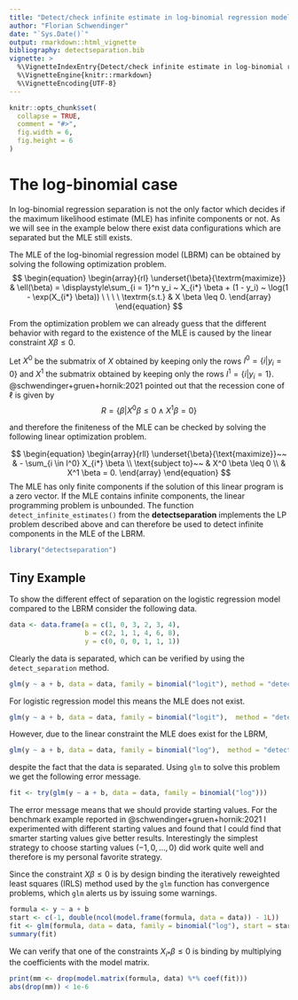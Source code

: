 ```yaml
---
title: "Detect/check infinite estimate in log-binomial regression models"
author: "Florian Schwendinger"
date: "`Sys.Date()`"
output: rmarkdown::html_vignette
bibliography: detectseparation.bib
vignette: >
  %\VignetteIndexEntry{Detect/check infinite estimate in log-binomial regression models}
  %\VignetteEngine{knitr::rmarkdown}
  %\VignetteEncoding{UTF-8}
---
```


```r
knitr::opts_chunk$set(
  collapse = TRUE,
  comment = "#>",
  fig.width = 6,
  fig.height = 6
)
```


# The log-binomial case
In log-binomial regression separation is not the only factor which
decides if the maximum likelihood estimate (MLE) has infinite components or not.
As we will see in the example below there exist data configurations
which are separated but the MLE still exists.

The MLE of the log-binomial regression model (LBRM) can be obtained by solving
the following optimization problem.
$$
\begin{equation}
    \begin{array}{rl}
    \underset{\beta}{\textrm{maximize}} &
    \ell(\beta) = \displaystyle\sum_{i = 1}^n y_i ~ X_{i*} \beta + (1 - y_i) ~  \log(1 - \exp(X_{i*} \beta)) \ \ \ \
    \textrm{s.t.} &
    X \beta \leq 0.
    \end{array}
\end{equation}
$$

From the optimization problem we can already guess that the different behavior 
with regard to the existence of the MLE is caused by the linear constraint
$X \beta \leq 0$.


Let $X^0$ be the submatrix of $X$ obtained by keeping only the rows
$I^0 = \{i|y_i = 0\}$ and $X^1$ the submatrix obtained by keeping only
the rows $I^1 = \{i|y_i = 1\}$.
@schwendinger+gruen+hornik:2021 pointed out that the recession cone of $\ell$ is given by 
$$
R = \{\beta | X^0 \beta \leq 0 \land X^1 \beta = 0\}
$$

and therefore the finiteness of the MLE can be checked by solving the following 
linear optimization problem.

$$
\begin{equation}
\begin{array}{rll}
  \underset{\beta}{\text{maximize}}~~  &
    - \sum_{i \in I^0} X_{i*} \beta \\
  \text{subject to}~~  &
    X^0 \beta \leq 0 \\
  & X^1 \beta = 0.
\end{array}
\end{equation}
$$
The MLE has only finite components if the solution of this linear program is a
zero vector. If the MLE contains infinite components, the linear programming problem
is unbounded. The function `detect_infinite_estimates()` from the **detectseparation** 
implements the LP problem described above and can therefore be used to detect
infinite components in the MLE of the LBRM. 

```r
library("detectseparation")
```

## Tiny Example
To show the different effect of separation on the logistic regression model
compared to the LBRM consider the following data.
```r
data <- data.frame(a = c(1, 0, 3, 2, 3, 4), 
                   b = c(2, 1, 1, 4, 6, 8),
                   y = c(0, 0, 0, 1, 1, 1))
```

Clearly the data is separated, which can be verified by using the `detect_separation`
method.

```r
glm(y ~ a + b, data = data, family = binomial("logit"), method = "detect_separation")
```

For logistic regression model this means the MLE does not exist.

```r
glm(y ~ a + b, data = data, family = binomial("logit"),  method = "detect_infinite_estimates")
```

However, due to the linear constraint the MLE does exist for the LBRM,

```r
glm(y ~ a + b, data = data, family = binomial("log"),  method = "detect_infinite_estimates")
```

despite the fact that the data is separated.
Using `glm` to solve this problem we get the following error message.

```r
fit <- try(glm(y ~ a + b, data = data, family = binomial("log")))
```

The error message means that we should provide starting values.
For the benchmark example reported in @schwendinger+gruen+hornik:2021 I experimented
with different starting values and found that I could find that smarter starting
values give better results. Interestingly the simplest strategy to choose starting
values $(-1, 0, ..., 0)$ did work quite well and therefore is my personal favorite strategy.

Since the constraint $X \beta \leq 0$ is by design binding the iteratively reweighted least
squares (IRLS) method used by the `glm` function has convergence problems, which `glm` alerts us by issuing 
some warnings.

```r
formula <- y ~ a + b
start <- c(-1, double(ncol(model.frame(formula, data = data)) - 1L))
fit <- glm(formula, data = data, family = binomial("log"), start = start)
summary(fit)
```

We can verify that one of the constraints $X_{i*} \beta \leq 0$ is binding by multiplying the
coefficients with the model matrix.
```r
print(mm <- drop(model.matrix(formula, data) %*% coef(fit)))
abs(drop(mm)) < 1e-6
```

